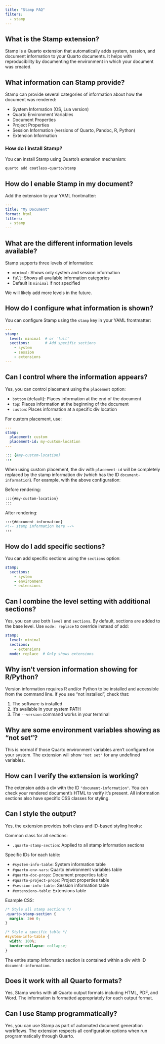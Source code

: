```yaml
---
title: "Stamp FAQ"
filters:
  - stamp
---
```


## What is the Stamp extension?

Stamp is a Quarto extension that automatically adds system, session, and document information to your Quarto documents. It helps with reproducibility by documenting the environment in which your document was created.

## What information can Stamp provide?

Stamp can provide several categories of information about how the document was rendered:

- System Information (OS, Lua version)
- Quarto Environment Variables
- Document Properties
- Project Properties 
- Session Information (versions of Quarto, Pandoc, R, Python)
- Extension Information

### How do I install Stamp?

You can install Stamp using Quarto's extension mechanism:

```bash
quarto add coatless-quarto/stamp
```

## How do I enable Stamp in my document?

Add the extension to your YAML frontmatter:

```yaml
---
title: "My Document"
format: html
filters:
  - stamp
---
```

## What are the different information levels available?

Stamp supports three levels of information:

- `minimal`: Shows only system and session information
- `full`: Shows all available information categories
- Default is `minimal` if not specified

We will likely add more levels in the future.

## How do I configure what information is shown?

You can configure Stamp using the `stamp` key in your YAML frontmatter:

```yaml
---
stamp:
  level: minimal  # or 'full'
  sections:       # Add specific sections
    - system
    - session
    - extensions
---
```

## Can I control where the information appears?

Yes, you can control placement using the `placement` option:

- `bottom` (default): Places information at the end of the document
- `top`: Places information at the beginning of the document
- `custom`: Places information at a specific div location

For custom placement, use:

```yaml
---
stamp:
  placement: custom
  placement-id: my-custom-location
---

::: {#my-custom-location}
:::
```

:::{.callout-note}
When using custom placement, the div with `placement-id` will be completely replaced by the stamp information div (which has the ID `document-information`). For example, with the above configuration:

Before rendering:

```md
:::{#my-custom-location}
:::
```

After rendering:

```html
:::{#document-information}
<!-- stamp information here -->
:::
```
:::

## How do I add specific sections?

You can add specific sections using the `sections` option:

```yaml
stamp:
  sections:
    - system
    - environment
    - extensions
```

## Can I combine the level setting with additional sections?

Yes, you can use both `level` and `sections`. By default, sections are added to the base level. Use `mode: replace` to override instead of add:

```yaml
stamp:
  level: minimal
  sections:
    - extensions
  mode: replace  # Only shows extensions
```

## Why isn't version information showing for R/Python?

Version information requires R and/or Python to be installed and accessible from the command line. If you see "not installed", check that:

1. The software is installed
2. It's available in your system PATH
3. The `--version` command works in your terminal

## Why are some environment variables showing as "not set"?

This is normal if those Quarto environment variables aren't configured on your system. The extension will show `"not set"` for any undefined variables.

## How can I verify the extension is working?

The extension adds a div with the ID `"document-information"`. You can check your rendered document's HTML to verify it's present. All information sections also have specific CSS classes for styling.


## Can I style the output?

Yes, the extension provides both class and ID-based styling hooks:

Common class for all sections:

- `.quarto-stamp-section`: Applied to all stamp information sections

Specific IDs for each table:

- `#system-info-table`: System information table
- `#quarto-env-vars`: Quarto environment variables table
- `#quarto-doc-props`: Document properties table
- `#quarto-project-props`: Project properties table
- `#session-info-table`: Session information table
- `#extensions-table`: Extensions table

Example CSS:

```css
/* Style all stamp sections */
.quarto-stamp-section {
  margin: 2em 0;
}

/* Style a specific table */
#system-info-table {
  width: 100%;
  border-collapse: collapse;
}
```

The entire stamp information section is contained within a div with ID `document-information`.

## Does it work with all Quarto formats?

Yes, Stamp works with all Quarto output formats including HTML, PDF, and Word. The information is formatted appropriately for each output format.

## Can I use Stamp programmatically?

Yes, you can use Stamp as part of automated document generation workflows. The extension respects all configuration options when run programmatically through Quarto.